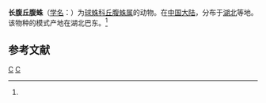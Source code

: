 {{Speciesbox
| taxon = Episinus longabdomenus
| binomial_authority = (Zhu, 1998)<ref name='id13060'>{{cite web| url =http://www.bioinfo.cn/db05/BjdwSpecies.php?action=view&id=13060| title =长腹丘腹蛛| work =《中国动物物种编目数据库》| publisher =中国科学院微生物研究所| author =中国科学院动物研究所| accessdate =2009-04-28| deadurl =yes| archiveurl =https://web.archive.org/web/20160305055827/http://www.bioinfo.cn/db05/BjdwSpecies.php?action=view&id=13060| archivedate =2016-03-05}}</ref>
}}

'''长腹丘腹蛛'''（[[学名|学名]]：{{lang|la|''Episinus longabdomenus''}}）为[[球蛛科|球蛛科]][[丘腹蛛属|丘腹蛛属]]的动物。在[[中国大陆|中国大陆]]，分布于[[湖北|湖北]]等地。该物种的模式产地在湖北巴东。<ref name='id13060'/>

== 参考文献 ==
{{reflist}}

{{taxonbar}}
[[Category:_1998年描述的动物|C]]
[[Category:丘腹蛛属|C]]